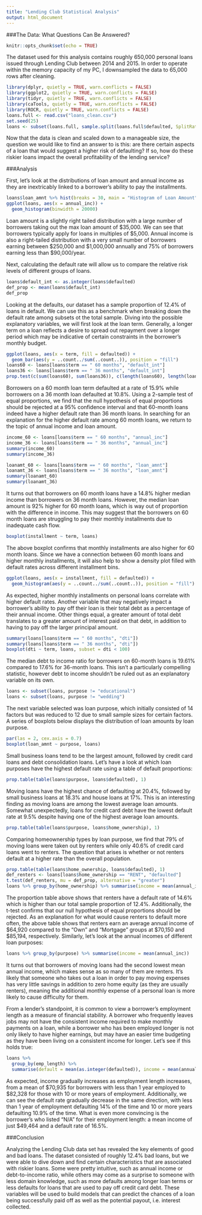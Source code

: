 ```yaml
---
title: "Lending Club Statistical Analysis"
output: html_document
---
```


###The Data: What Questions Can Be Answered?
```r
knitr::opts_chunk$set(echo = TRUE)
```

  The dataset used for this analysis contains roughly 650,000 personal loans issued through Lending Club between 2014 and 2015. In order to operate within the memory capacity of my PC, I downsampled the data to 65,000 rows after cleaning.
```r
library(dplyr, quietly = TRUE, warn.conflicts = FALSE)
library(ggplot2, quietly = TRUE, warn.conflicts = FALSE)
library(tidyr, quietly = TRUE, warn.conflicts = FALSE)
library(caTools, quietly = TRUE, warn.conflicts = FALSE)
library(ROCR, quietly = TRUE, warn.conflicts = FALSE)
loans.full <- read.csv("loans_clean.csv")
set.seed(25)
loans <- subset(loans.full, sample.split(loans.full$defaulted, SplitRatio = 0.1) == TRUE)
```
  Now that the data is clean and scaled down to a manageable size, the question we would like to find an answer to is this: are there certain aspects of a loan that would suggest a higher risk of defaulting? If so, how do these riskier loans impact the overall profitability of the lending service?
  
###Analysis

  First, let's look at the distributions of loan amount and annual income as they are inextricably linked to a borrower's ability to pay the installments.
  
```r
loans$loan_amnt %>% hist(breaks = 30, main = "Histogram of Loan Amount")
ggplot(loans, aes(x = annual_inc)) +
  geom_histogram(binwidth = 20000)
```
  
  Loan amount is a slightly right tailed distribution with a large number of borrowers taking out the max loan amount of \$35,000. We can see that borrowers typically apply for loans in multiples of \$5,000. Annual income is also a right-tailed distribution with a very small number of borrowers earning between \$250,000 and \$1,000,000 annually and 75% of borrowers earning less than \$90,000/year.

  Next, calculating the default rate will allow us to compare the relative risk levels of different groups of loans.
  
```r
loans$default_int <- as.integer(loans$defaulted)
def_prop <- mean(loans$default_int)
def_prop
```

  Looking at the defaults, our dataset has a sample proportion of 12.4% of loans in default. We can use this as a benchmark when breaking down the default rate among subsets ot the total sample.
  Diving into the possible explanatory variables, we will first look at the loan term. Generally, a longer term on a loan reflects a desire to spread out repayment over a longer period which may be indicative of certain constraints in the borrower's monthly budget.

```r
ggplot(loans, aes(x = term, fill = defaulted)) +
  geom_bar(aes(y = ..count../sum(..count..)), position = "fill")
loans60 <- loans[loans$term == " 60 months", "default_int"]
loans36 <- loans[loans$term == " 36 months", "default_int"]
prop.test(c(sum(loans60), sum(loans36)), c(length(loans60), length(loans36)))
```

  Borrowers on a 60 month loan term defaulted at a rate of 15.9% while borrowers on a 36 month loan defaulted at 10.8%. Using a 2-sample test of equal proportions, we find that the null hypothesis of equal proportions should be rejected at a 95% confidence interval and that 60-month loans indeed have a higher default rate than 36 month loans.
  In searching for an explanation for the higher default rate among 60 month loans, we return to the topic of annual income and loan amount.
  
```r
income_60 <- loans[loans$term == " 60 months", "annual_inc"]
income_36 <- loans[loans$term == " 36 months", "annual_inc"]
summary(income_60)
summary(income_36)

loanamt_60 <- loans[loans$term == " 60 months", "loan_amnt"]
loanamt_36 <- loans[loans$term == " 36 months", "loan_amnt"]
summary(loanamt_60)
summary(loanamt_36)
```
  
  It turns out that borrowers on 60 month loans have a 14.8% higher median income than borrowers on 36 month loans. However, the median loan amount is 92% higher for 60 month loans, which is way out of proportion with the difference in income. This may suggest that the borrowers on 60 month loans are struggling to pay their monthly installments due to inadequate cash flow.
  
```r
boxplot(installment ~ term, loans)
```

  The above boxplot confirms that monthly installments are also higher for 60 month loans. Since we have a connection between 60 month loans and higher monthly installments, it will also help to show a density plot filled with default rates across different installment bins.

```r
ggplot(loans, aes(x = installment, fill = defaulted)) +
  geom_histogram(aes(y = ..count../sum(..count..)), position = "fill")
```

  As expected, higher monthly installments on personal loans correlate with higher default rates.
  Another variable that may negatively impact a borrower's ability to pay off their loan is their total debt as a percentage of their annual income. Other things equal, a greater amount of total debt translates to a greater amount of interest paid on that debt, in addition to having to pay off the larger principal amount.

```r
summary(loans[loans$term == " 60 months", "dti"])
summary(loans[loans$term == " 36 months", "dti"])
boxplot(dti ~ term, loans, subset = dti < 100)
```

  The median debt to income ratio for borrowers on 60-month loans is 19.61% compared to 17.6% for 36-month loans. This isn't a particularly compelling statistic, however debt to income shouldn't be ruled out as an explanatory variable on its own.
```r
loans <- subset(loans, purpose != "educational")
loans <- subset(loans, purpose != "wedding")
```
  The next variable selected was loan purpose, which initially consisted of 14 factors but was reduced to 12 due to small sample sizes for certain factors. A series of boxplots below displays the distribution of loan amounts by loan purpose.
  
```r
par(las = 2, cex.axis = 0.7)
boxplot(loan_amnt ~ purpose, loans)
```

  Small business loans tend to be the largest amount, followed by credit card loans and debt consolidation loans. Let's have a look at which loan purposes have the highest default rate using a table of default proportions:
  
```r
prop.table(table(loans$purpose, loans$defaulted), 1)

```

  Moving loans have the highest chance of defaulting at 20.4%, followed by small business loans at 18.3% and house loans at 17%. This is an interesting finding as moving loans are among the lowest average loan amounts. Somewhat unexpectedly, loans for credit card debt have the lowest default rate at 9.5% despite having one of the highest average loan amounts.
  
```r
prop.table(table(loans$purpose, loans$home_ownership), 1)
```

  Comparing homeownership types by loan purpose, we find that 79% of moving loans were taken out by renters while only 40.6% of credit card loans went to renters. The question that arises is whether or not renters default at a higher rate than the overall population.
  
```r
prop.table(table(loans$home_ownership, loans$defaulted), 1)
def_renters <- loans[loans$home_ownership == "RENT", "defaulted"]
t.test(def_renters, mu = def_prop, alternative = "greater")
loans %>% group_by(home_ownership) %>% summarise(income = mean(annual_inc))

```

  The proportion table above shows that renters have a default rate of 14.6% which is higher than our total sample proportion of 12.4%. Additionally, the t-test confirms that our null hypothesis of equal proportions should be rejected. As an explanation for what would cause renters to default more often, the above table shows that renters earn an average annual income of \$64,920 compared to the "Own" and "Mortgage" groups at \$70,150 and $85,194, respectively. Similarly, let's look at the annual incomes of different loan purposes:
  
```r
loans %>% group_by(purpose) %>% summarise(income = mean(annual_inc))
```
  
  It turns out that borrowers of moving loans had the second lowest mean annual income, which makes sense as so many of them are renters. It's likely that someone who takes out a loan in order to pay moving expenses has very little savings in addition to zero home equity (as they are usually renters), meaning the additional monthly expense of a personal loan is more likely to cause difficulty for them.
  
  From a lender's standpoint, it is common to view a borrower's employment length as a measure of financial stability. A borrower who frequently leaves jobs may not have the consistent income required to make monthly payments on a loan, while a borrower who has been employed longer is not only likely to have higher earnings, but may have an easier time budgeting as they have been living on a consistent income for longer. Let's see if this holds true:
  
```r
loans %>% 
  group_by(emp_length) %>% 
  summarise(default = mean(as.integer(defaulted)), income = mean(annual_inc), med_income = median(annual_inc))
```

  As expected, income gradually increases as employment length increases, from a mean of \$70,935 for borrowers with less than 1 year employed to \$82,328 for those with 10 or more years of employment. Additionally, we can see the default rate gradually decrease in the same direction, with less than 1 year of employment defaulting 14% of the time and 10 or more years defaulting 10.9% of the time. What is even more convincing is the borrower's who listed "N/A" for their employment length: a mean income of just $49,464 and a default rate of 16.5%.
  
###Conclusion

  Analyzing the Lending Club data set has revealed the key elements of good and bad loans. The dataset consisted of roughly 12.4% bad loans, but we were able to dive down and find certain characteristics that are associated with riskier loans. Some were pretty intuitive, such as annual income or debt-to-income ratio, while others may come as a surprise to someone with less domain knowledge, such as more defaults among longer loan terms or less defaults for loans that are used to pay off credit card debt. These variables will be used to build models that can predict the chances of a loan being successfully paid off as well as the potential payout, i.e. interest collected.